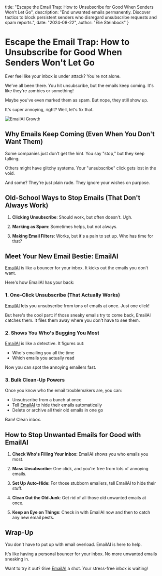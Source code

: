   title: "Escape the Email Trap: How to Unsubscribe for Good When Senders Won't Let Go",
  description: "End unwanted emails permanently. Discover tactics to block persistent senders who disregard unsubscribe requests and spam reports.",
  date: "2024-08-22",
  author: "Elie Steinbock"
}

# Escape the Email Trap: How to Unsubscribe for Good When Senders Won't Let Go

Ever feel like your inbox is under attack? You're not alone.

We've all been there. You hit unsubscribe, but the emails keep coming. It's like they're zombies or something!

Maybe you've even marked them as spam. But nope, they still show up.

It's super annoying, right? Well, let's fix that.

![EmailAI Growth](/images/blog/messy-vs-clean-inbox.png)

## Why Emails Keep Coming (Even When You Don't Want Them)

Some companies just don't get the hint. You say "stop," but they keep talking.

Others might have glitchy systems. Your "unsubscribe" click gets lost in the void.

And some? They're just plain rude. They ignore your wishes on purpose.

## Old-School Ways to Stop Emails (That Don't Always Work)

1. **Clicking Unsubscribe**: Should work, but often doesn't. Ugh.

2. **Marking as Spam**: Sometimes helps, but not always.

3. **Making Email Filters**: Works, but it's a pain to set up. Who has time for that?

## Meet Your New Email Bestie: EmailAI

[EmailAI](https://www.emailai.com) is like a bouncer for your inbox. It kicks out the emails you don't want.

Here's how EmailAI has your back:

### 1. One-Click Unsubscribe (That Actually Works)

[EmailAI](https://www.emailai.com) lets you unsubscribe from tons of emails at once. Just one click!

But here's the cool part: if those sneaky emails try to come back, EmailAI catches them. It files them away where you don't have to see them.

### 2. Shows You Who's Bugging You Most

[EmailAI](https://www.emailai.com) is like a detective. It figures out:
- Who's emailing you all the time
- Which emails you actually read

Now you can spot the annoying emailers fast.

### 3. Bulk Clean-Up Powers

Once you know who the email troublemakers are, you can:
- Unsubscribe from a bunch at once
- Tell [EmailAI](https://www.emailai.com) to hide their emails automatically
- Delete or archive all their old emails in one go

Bam! Clean inbox.

## How to Stop Unwanted Emails for Good with EmailAI

1. **Check Who's Filling Your Inbox**: EmailAI shows you who emails you most.

2. **Mass Unsubscribe**: One click, and you're free from lots of annoying emails.

3. **Set Up Auto-Hide**: For those stubborn emailers, tell EmailAI to hide their stuff.

4. **Clean Out the Old Junk**: Get rid of all those old unwanted emails at once.

5. **Keep an Eye on Things**: Check in with EmailAI now and then to catch any new email pests.

## Wrap-Up

You don't have to put up with email overload. EmailAI is here to help.

It's like having a personal bouncer for your inbox. No more unwanted emails sneaking in.

Want to try it out? Give [EmailAI](https://www.emailai.com) a shot. Your stress-free inbox is waiting!
